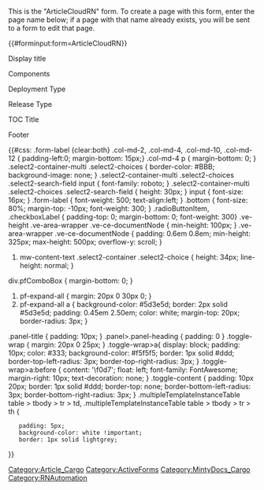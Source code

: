 <noinclude>
This is the "ArticleCloudRN" form.
To create a page with this form, enter the page name below;
if a page with that name already exists, you will be sent to a form to edit that page.


{{#forminput:form=ArticleCloudRN}}

</noinclude><includeonly>
<div id="wikiPreview" style="display: none; padding-bottom: 25px; margin-bottom: 25px; border-bottom: 1px solid #AAAAAA;"></div>
{{{info|edit title=Editing {{#explode:{{FULLPAGENAME}}|/|3}} }}}
{{{for template|ArticleCloudRN}}}
{{{field|PageType|hidden}}}

<div class="col-md-2 form-label">Display title {{FormTip|
Set up the H1 for your page. It should have some meat to establish context. The display name is also used in search results and links.|&nbsp;Help|width=600|mandatory}}</div>
<div class="col-md-10">{{{field|DisplayName}}}</div>

<div class="col-md-2 form-label">Components</div>

<div class="col-md-10">{{{field|ComponentId|input type=tokens|cargo table=Component|cargo field=Id|mapping template=ComponentMap}}}</div>

<div class="col-md-2 form-label">Deployment Type</div>

<div class="col-md-10">{{{field|DeploymentTypeId|input type=tokens|cargo table=DeploymentType|cargo field=Id|mapping template=DeploymentTypeMap}}}</div>
<div class="col-md-2 form-label">Release Type</div>

<div class="col-md-10">{{{field|ReleaseType|input type=tokens|cargo table=ReleaseType|cargo field=Id|mapping template=ReleaseTypeMap}}}</div>


<div class="col-md-2 form-label">TOC Title {{FormTip|(Optional) Choose a shorter name for the left-hand navigation tree/TOC. Be careful to keep your Display and TOC page names logically consistent.|&nbsp;Help|width=600}}</div>



<div class="col-md-10">{{{field|TocName}}}</div>


<div class="col-md-10">{{{field|Context|hidden}}}</div>

<div class="col-md-2 form-label">Footer {{FormTip|Add a closing paragraph to appear beneath the list of RN sections}}</div>

<div class="col-md-10">{{{field|Footer|input type=textarea|editor=visualeditor}}}</div>
<div style="clear:both;"></div>


</div>


{{{end template}}}



{{{standard input|summary}}}

{{#css:
.form-label {clear:both}
.col-md-2, .col-md-4, .col-md-10, .col-md-12 { padding-left:0; margin-bottom: 15px;}
.col-md-4 p { margin-bottom: 0; }
.select2-container-multi .select2-choices { border-color: #BBB; background-image: none; }
.select2-container-multi .select2-choices .select2-search-field input { font-family: roboto; }
.select2-container-multi .select2-choices .select2-search-field { height: 30px; }
input { font-size: 16px; }
.form-label { font-weight: 500; text-align:left; }
.bottom { font-size: 80%; margin-top: -10px; font-weight: 300; }
.radioButtonItem, .checkboxLabel { padding-top: 0; margin-bottom: 0; font-weight: 300}
.ve-height .ve-area-wrapper .ve-ce-documentNode { min-height: 100px; }
.ve-area-wrapper .ve-ce-documentNode { padding: 0.6em 0.8em; min-height: 325px; max-height: 500px; overflow-y: scroll; }
#mw-content-text .select2-container .select2-choice { height: 34px; line-height: normal; }
div.pfComboBox { margin-bottom: 0; }
#pf-expand-all { margin: 20px 0 30px 0; }
#pf-expand-all a { background-color: #5d3e5d; border: 2px solid #5d3e5d; padding: 0.45em 2.50em; color: white; margin-top: 20px; border-radius: 3px; }
.panel-title { padding: 10px; }
.panel>.panel-heading { padding: 0 }
.toggle-wrap { margin: 20px 0 25px; }
.toggle-wrap>a{ display: block; padding: 10px; color: #333; background-color: #f5f5f5; border: 1px solid #ddd; border-top-left-radius: 3px; border-top-right-radius: 3px; }
.toggle-wrap>a:before { content: '\f0d7'; float: left; font-family: FontAwesome; margin-right: 10px; text-decoration: none; }
.toggle-content { padding: 10px 20px; border: 1px solid #ddd; border-top: none; border-bottom-left-radius: 3px; border-bottom-right-radius: 3px; }
.multipleTemplateInstanceTable table > tbody > tr > td, .multipleTemplateInstanceTable table > tbody > tr > th {
    padding: 5px;
    background-color: white !important;
    border: 1px solid lightgrey;
}}

{{{standard input|minor edit}}} {{{standard input|watch}}}

{{{standard input|save and continue}}}{{{standard input|save}}} {{{standard input|preview}}} {{{standard input|changes}}} {{{standard input|cancel}}}
</includeonly><noinclude>[[Category:Article_Cargo]][[Category:ActiveForms]][[Category:MintyDocs_Cargo]][[Category:RNAutomation]]</noinclude>